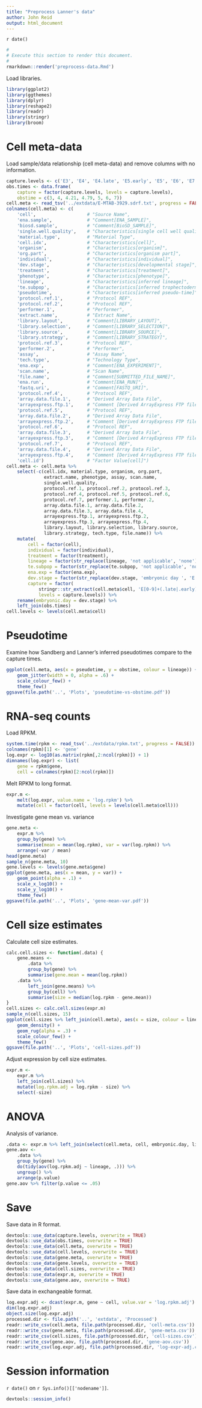 ```yaml
---
title: "Preprocess Lanner's data"
author: John Reid
output: html_document
---
```


`r date()`

```r
#
# Execute this section to render this document.
#
rmarkdown::render('preprocess-data.Rmd')
```

Load libraries.
```r
library(ggplot2)
library(ggthemes)
library(dplyr)
library(reshape2)
library(readr)
library(stringr)
library(broom)
```


# Cell meta-data

Load sample/data relationship (cell meta-data) and remove columns with no information.
```r
capture.levels <- c('E3', 'E4', 'E4.late', 'E5.early', 'E5', 'E6', 'E7')
obs.times <- data.frame(
    capture = factor(capture.levels, levels = capture.levels),
    obstime = c(3, 4, 4.21, 4.79, 5, 6, 7))
cell.meta <- read_tsv('../extdata/E-MTAB-3929.sdrf.txt', progress = FALSE)
colnames(cell.meta) <- c(
    'cell',                   # "Source Name",
    'ena.sample',             # "Comment[ENA_SAMPLE]",
    'biosd.sample',           # "Comment[BioSD_SAMPLE]",
    'single.well.quality',    # "Characteristics[single cell well quality]",
    'material.type',          # "Material Type",
    'cell.idx',               # "Characteristics[cell]",
    'organism',               # "Characteristics[organism]",
    'org.part',               # "Characteristics[organism part]",
    'individual',             # "Characteristics[individual]",
    'dev.stage',              # "Characteristics[developmental stage]",
    'treatment',              # "Characteristics[treatment]",
    'phenotype',              # "Characteristics[phenotype]",
    'lineage',                # "Characteristics[inferred lineage]",
    'te.subpop',              # "Characteristics[inferred trophectoderm subpopulation]",
    'pseudotime',             # "Characteristics[inferred pseudo-time]",
    'protocol.ref.1',         # "Protocol REF",
    'protocol.ref.2',         # "Protocol REF",
    'performer.1',            # "Performer",
    'extract.name',           # "Extract Name",
    'library.layout',         # "Comment[LIBRARY_LAYOUT]",
    'library.selection',      # "Comment[LIBRARY_SELECTION]",
    'library.source',         # "Comment[LIBRARY_SOURCE]",
    'library.strategy',       # "Comment[LIBRARY_STRATEGY]",
    'protocol.ref.3',         # "Protocol REF",
    'performer.2',            # "Performer",
    'assay',                  # "Assay Name",
    'tech.type',              # "Technology Type",
    'ena.exp',                # "Comment[ENA_EXPERIMENT]",
    'scan.name',              # "Scan Name",
    'file.name',              # "Comment[SUBMITTED_FILE_NAME]",
    'ena.run',                # "Comment[ENA_RUN]",
    'fastq.uri',              # "Comment[FASTQ_URI]",
    'protocol.ref.4',         # "Protocol REF",
    'array.data.file.1',      # "Derived Array Data File",
    'arrayexpress.ftp.1',     # "Comment [Derived ArrayExpress FTP file]",
    'protocol.ref.5',         # "Protocol REF",
    'array.data.file.2',      # "Derived Array Data File",
    'arrayexpress.ftp.2',     # "Comment [Derived ArrayExpress FTP file]",
    'protocol.ref.6',         # "Protocol REF",
    'array.data.file.3',      # "Derived Array Data File",
    'arrayexpress.ftp.3',     # "Comment [Derived ArrayExpress FTP file]",
    'protocol.ref.7',         # "Protocol REF",
    'array.data.file.4',      # "Derived Array Data File",
    'arrayexpress.ftp.4',     # "Comment [Derived ArrayExpress FTP file]",
    'cell.id')                # "Factor Value[cell]")
cell.meta <- cell.meta %>%
    select(-c(cell.idx, material.type, organism, org.part,
              extract.name, phenotype, assay, scan.name,
              single.well.quality,
              protocol.ref.1, protocol.ref.2, protocol.ref.3,
              protocol.ref.4, protocol.ref.5, protocol.ref.6,
              protocol.ref.7, performer.1, performer.2,
              array.data.file.1, array.data.file.2,
              array.data.file.3, array.data.file.4,
              arrayexpress.ftp.1, arrayexpress.ftp.2,
              arrayexpress.ftp.3, arrayexpress.ftp.4,
              library.layout, library.selection, library.source,
              library.strategy, tech.type, file.name)) %>%
    mutate(
        cell = factor(cell),
        individual = factor(individual),
        treatment = factor(treatment),
        lineage = factor(str_replace(lineage, 'not applicable', 'none')),
        te.subpop = factor(str_replace(te.subpop, 'not applicable', 'none')),
        ena.exp = factor(ena.exp),
        dev.stage = factor(str_replace(dev.stage, 'embryonic day ', 'E')),
        capture = factor(
            stringr::str_extract(cell.meta$cell, 'E[0-9]+(.late|.early)?'),
            levels = capture.levels)) %>%
    rename(embryonic.day = dev.stage) %>%
    left_join(obs.times)
cell.levels <- levels(cell.meta$cell)
```


# Pseudotime

Examine how Sandberg and Lanner's inferred pseudotimes compare to the
capture times.
```r
ggplot(cell.meta, aes(x = pseudotime, y = obstime, colour = lineage)) +
    geom_jitter(width = 0, alpha = .6) +
    scale_colour_few() +
    theme_few()
ggsave(file.path('..', 'Plots', 'pseudotime-vs-obstime.pdf'))
```


# RNA-seq counts

Load RPKM.
```r
system.time(rpkm <- read_tsv('../extdata/rpkm.txt', progress = FALSE))
colnames(rpkm)[1] <- 'gene'
log.expr <- log10(as.matrix(rpkm[,2:ncol(rpkm)]) + 1)
dimnames(log.expr) <- list(
    gene = rpkm$gene,
    cell = colnames(rpkm)[2:ncol(rpkm)])
```

Melt RPKM to long format.
```r
expr.m <-
    melt(log.expr, value.name = 'log.rpkm') %>%
    mutate(cell = factor(cell, levels = levels(cell.meta$cell)))
```

Investigate gene mean vs. variance
```r
gene.meta <-
    expr.m %>%
    group_by(gene) %>%
    summarise(mean = mean(log.rpkm), var = var(log.rpkm)) %>%
    arrange(-var / mean)
head(gene.meta)
sample_n(gene.meta, 10)
gene.levels <- levels(gene.meta$gene)
ggplot(gene.meta, aes(x = mean, y = var)) +
    geom_point(alpha = .1) +
    scale_x_log10() +
    scale_y_log10() +
    theme_few()
ggsave(file.path('..', 'Plots', 'gene-mean-var.pdf'))
```


# Cell size estimates

Calculate cell size estimates.
```r
calc.cell.sizes <- function(.data) {
    gene.means <-
        .data %>%
        group_by(gene) %>%
        summarise(gene.mean = mean(log.rpkm))
    .data %>%
        left_join(gene.means) %>%
        group_by(cell) %>%
        summarise(size = median(log.rpkm - gene.mean))
}
cell.sizes <- calc.cell.sizes(expr.m)
sample_n(cell.sizes, 15)
ggplot(cell.sizes %>% left_join(cell.meta), aes(x = size, colour = lineage)) +
    geom_density() +
    geom_rug(alpha = .3) +
    scale_colour_few() +
    theme_few()
ggsave(file.path('..', 'Plots', 'cell-sizes.pdf'))
```

Adjust expression by cell size estimates.
```r
expr.m <-
    expr.m %>%
    left_join(cell.sizes) %>%
    mutate(log.rpkm.adj = log.rpkm - size) %>%
    select(-size)
```


# ANOVA

Analysis of variance.
```r
.data <- expr.m %>% left_join(select(cell.meta, cell, embryonic.day, lineage))
gene.aov <-
    .data %>%
    group_by(gene) %>%
    do(tidy(aov(log.rpkm.adj ~ lineage, .))) %>%
    ungroup() %>%
    arrange(p.value)
gene.aov %>% filter(p.value <= .05)
```


# Save

Save data in R format.
```r
devtools::use_data(capture.levels, overwrite = TRUE)
devtools::use_data(obs.times, overwrite = TRUE)
devtools::use_data(cell.meta, overwrite = TRUE)
devtools::use_data(cell.levels, overwrite = TRUE)
devtools::use_data(gene.meta, overwrite = TRUE)
devtools::use_data(gene.levels, overwrite = TRUE)
devtools::use_data(cell.sizes, overwrite = TRUE)
devtools::use_data(expr.m, overwrite = TRUE)
devtools::use_data(gene.aov, overwrite = TRUE)
```

Save data in exchangeable format.
```r
log.expr.adj <- dcast(expr.m, gene ~ cell, value.var = 'log.rpkm.adj')
dim(log.expr.adj)
object.size(log.expr.adj)
processed.dir <- file.path('..', 'extdata', 'Processed')
readr::write_csv(cell.meta, file.path(processed.dir, 'cell-meta.csv'))
readr::write_csv(gene.meta, file.path(processed.dir, 'gene-meta.csv'))
readr::write_csv(cell.sizes, file.path(processed.dir, 'cell-sizes.csv'))
readr::write_csv(gene.aov, file.path(processed.dir, 'gene-aov.csv'))
readr::write_csv(log.expr.adj, file.path(processed.dir, 'log-expr-adj.csv'))
```


# Session information

`r date()` on `r Sys.info()[['nodename']]`.
```r
devtools::session_info()
```
